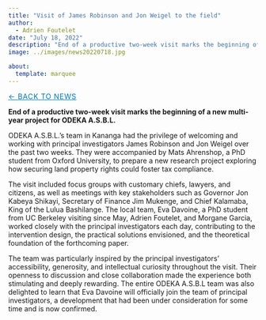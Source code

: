 ```yaml
---
title: "Visit of James Robinson and Jon Weigel to the field"
author: 
  - Adrien Foutelet
date: "July 18, 2022"
description: "End of a productive two-week visit marks the beginning of a new multi-year project for ODEKA A.S.B.L."
image: ../images/news20220718.jpg

about:
  template: marquee
---
```

<style>
/* Hide the visible description under the title block on THIS page */
header.quarto-title-block .description,
.quarto-title .description,
.quarto-title-meta .description,
p.description {
  display: none !important;
}
</style>

[← Back to News](../index.qmd){.breadcrumb style="font-size:0.9rem; text-transform:uppercase; letter-spacing:0.05em; color:#0077b5;"}

**End of a productive two-week visit marks the beginning of a new multi-year project for ODEKA A.S.B.L.**

ODEKA A.S.B.L.’s team in Kananga had the privilege of welcoming and working with principal investigators James Robinson and Jon Weigel over the past two weeks. They were accompanied by Mats Ahrenshop, a PhD student from Oxford University, to prepare a new research project exploring how securing land property rights could foster tax compliance.

The visit included focus groups with customary chiefs, lawyers, and citizens, as well as meetings with key stakeholders such as Governor Jon Kabeya Shikayi, Secretary of Finance Jim Mukenge, and Chief Kalamaba, King of the Lulua Bashilange. The local team, Eva Davoine, a PhD student from UC Berkeley visiting since May, Adrien Foutelet, and Morgane Garcia, worked closely with the principal investigators each day, contributing to the intervention design, the practical solutions envisioned, and the theoretical foundation of the forthcoming paper.

The team was particularly inspired by the principal investigators’ accessibility, generosity, and intellectual curiosity throughout the visit. Their openness to discussion and close collaboration made the experience both stimulating and deeply rewarding. The entire ODEKA A.S.B.L team was also delighted to learn that Eva Davoine will officially join the team of principal investigators, a development that had been under consideration for some time and is now confirmed.

